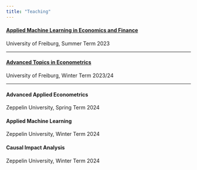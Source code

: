 ```yaml
---
title: "Teaching"
---
```


#### [Applied Machine Learning in Economics and Finance](https://www.econometrics.uni-freiburg.de/de/lehre/sommersemester-2023/applied-machine-learning-in-economics-and-finance)

University of Freiburg, Summer Term 2023

------------------------------------------------------------------------

#### [Advanced Topics in Econometrics](https://www.econometrics.uni-freiburg.de/de/lehre/wintersemester-2023-2024/advanced-topics-in-econometrics)

University of Freiburg, Winter Term 2023/24

------------------------------------------------------------------------

#### Advanced Applied Econometrics

Zeppelin University, Spring Term 2024

```{=html}
<!--
(https://zuhause.zeppelin-university.net/scripts/mgrqispi.dll?APPNAME=CampusNet&PRGNAME=COURSEDETAILS&ARGUMENTS=-N000000000000001,-N000748,-N0,-N388123110508214,-N388123110590215,-N0,-N0,-N0)

-->
```


#### Applied Machine Learning

Zeppelin University, Winter Term 2024


#### Causal Impact Analysis

Zeppelin University, Winter Term 2024

